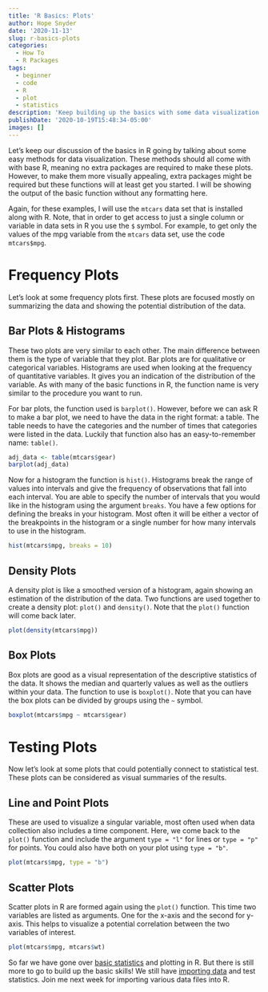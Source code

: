 ```yaml
---
title: 'R Basics: Plots'
author: Hope Snyder
date: '2020-11-13'
slug: r-basics-plots
categories:
  - How To
  - R Packages
tags:
  - beginner
  - code
  - R
  - plot
  - statistics
description: 'Keep building up the basics with some data visualization.'
publishDate: '2020-10-19T15:48:34-05:00'
images: []
---
```


Let's keep our discussion of the basics in R going by talking about some easy methods for data visualization.  These methods should all come with with base R, meaning no extra packages are required to make these plots.  However, to make them more visually appealing, extra packages might be required but these functions will at least get you started.  I will be showing the output of the basic function without any formatting here.

Again, for these examples, I will use the `mtcars` data set that is installed along with R.  Note, that in order to get access to just a single column or variable in data sets in R you use the `$` symbol.  For example, to get only the values of the mpg variable from the `mtcars` data set, use the code `mtcars$mpg`.

# Frequency Plots 

Let's look at some frequency plots first.  These plots are focused mostly on summarizing the data and showing the potential distribution of the data.

## Bar Plots & Histograms

These two plots are very similar to each other.  The main difference between them is the type of variable that they plot.  Bar plots are for qualitative or categorical variables.  Histograms are used when looking at the frequency of quantitative variables.  It gives you an indication of the distribution of the variable.  As with many of the basic functions in R, the function name is very similar to the procedure you want to run.

For bar plots, the function used is `barplot()`.  However, before we can ask R to make a bar plot, we need to have the data in the right format: a table.  The table needs to have the categories and the number of times that categories were listed in the data.  Luckily that function also has an easy-to-remember name: `table()`.

```r
adj_data <- table(mtcars$gear)
barplot(adj_data)
```

Now for a histogram the function is `hist()`.  Histograms break the range of values into intervals and give the frequency of observations that fall into each interval.  You are able to specify the number of intervals that you would like in the histogram using the argument `breaks`.  You have a few options for defining the breaks in your histogram.  Most often it will be either a vector of the breakpoints in the histogram or a single number for how many intervals to use in the histogram.

```r
hist(mtcars$mpg, breaks = 10)
```

## Density Plots

A density plot is like a smoothed version of a histogram, again showing an estimation of the distribution of the data.  Two functions are used together to create a density plot: `plot()` and `density()`.  Note that the `plot()` function will come back later.

```r
plot(density(mtcars$mpg))
```

## Box Plots

Box plots are good as a visual representation of the descriptive statistics of the data.  It shows the median and quarterly values as well as the outliers within your data.  The function to use is `boxplot()`.  Note that you can have the box plots can be divided by groups using the `~` symbol.  

```r
boxplot(mtcars$mpg ~ mtcars$gear)
```

# Testing Plots

Now let's look at some plots that could potentially connect to statistical test.  These plots can be considered as visual summaries of the results.

## Line and Point Plots

These are used to visualize a singular variable, most often used when data collection also includes a time component.  Here, we come back to the `plot()` function and include the argument `type = "l"` for lines or `type = "p"` for points.  You could also have both on your plot using `type = "b"`.

```r
plot(mtcars$mpg, type = "b")
```

## Scatter Plots

Scatter plots in R are formed again using the `plot()` function.  This time two variables are listed as arguments.  One for the x-axis and the second for y-axis.  This helps to visualize a potential correlation between the two variables of interest.

```r
plot(mtcars$mpg, mtcars$wt)
```

</div></div>
So far we have gone over [basic statistics](https://realmagic.netlify.app/posts/r-basics-descriptive-statistics/) and plotting in R.  But there is still more to go to build up the basic skills!  We still have [importing data](https://realmagic.netlify.app/posts/importing-data-into-r/) and test statistics. Join me next week for importing various data files into R. 
